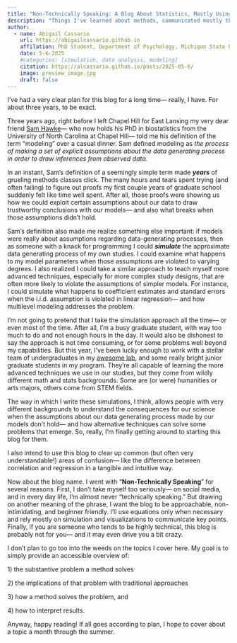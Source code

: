 ```yaml
---
title: "Non-Technically Speaking: A Blog About Statistics, Mostly Using Simulation"
description: "Things I've learned about methods, communicated mostly through simulation. And also sometimes thoughts about academic life."
author:
  - name: Abigail Cassario 
    url: https://abigailcassario.github.io
    affilation: PhD Student, Department of Psychology, Michigan State University 
    date: 5-6-2025
    #categories: [simulation, data analysis, modeling]
    citation: https://alcassario.github.io/posts/2025-05-6/
    image: preview_image.jpg
    draft: false
---
```


I've had a very clear plan for this blog for a long time--- really, I have. For about three years, to be exact.

Three years ago, right before I left Chapel Hill for East Lansing my very dear friend [Sam Hawke](https://samhawke.me/)--- who now holds his PhD in biostatistics from the University of North Carolina at Chapel Hill--- told me his definition of the term "modeling" over a casual dinner. Sam defined modeling as *the process of making a set of explicit assumptions about the data generating process in order to draw inferences from observed data*.

In an instant, Sam's definition of a seemingly simple term made ***years*** of grueling methods classes click. The many hours and tears spent trying (and often failing) to figure out proofs my first couple years of graduate school suddenly felt like time well spent. After all, those proofs were showing us how we could exploit certain assumptions about our data to draw trustworthy conclusions with our models--- and also what breaks when those assumptions didn't hold.

Sam's definition also made me realize something else important: if models were really about assumptions regarding data-generating processes, then as someone with a knack for programming I could ***simulate*** the approximate data generating process of my own studies. I could examine what happens to my model parameters when those assumptions are violated to varying degrees. I also realized I could take a similar approach to teach myself more advanced techniques, especially for more complex study designs, that are often more likely to violate the assumptions of simpler models. For instance, I could simulate what happens to coefficient estimates and standard errors when the i.i.d. assumption is violated in linear regression--- and how multilevel modeling addresses the problem.

I'm not going to pretend that I take the simulation approach all the time--- or even most of the time. After all, I'm a busy graduate student, with way too much to do and not enough hours in the day. It would also be dishonest to say the approach is not time consuming, or for some problems well beyond my capabilities. But this year, I've been lucky enough to work with a stellar team of undergraduates in my [awesome lab](https://tbslaboratory.com/), and some really bright junior graduate students in my program. They're all capable of learning the more advanced techniques we use in our studies, but they come from wildly different math and stats backgrounds. Some are (or were) humanities or arts majors, others come from STEM fields.

The way in which I write these simulations, I think, allows people with very different backgrounds to understand the consequences for our science when the assumptions about our data generating process made by our models don't hold--- and how alternative techniques can solve some problems that emerge. So, really, I'm finally getting around to starting this blog for them.

I also intend to use this blog to clear up common (but often very understandable!) areas of confusion--- like the difference between correlation and regression in a tangible and intuitive way.

Now about the blog name. I went with "**Non-Technically Speaking**" for several reasons. First, I don't take myself too seriously--- on social media, and in every day life, I'm almost never "technically speaking." But drawing on another meaning of the phrase, I want the blog to be approachable, non-intimidating, and beginner friendly. I'll use equations only when necessary and rely mostly on simulation and visualizations to communicate key points. Finally, if you are someone who tends to be highly technical, this blog is probably not for you--- and it may even drive you a bit crazy.

I don't plan to go too into the weeds on the topics I cover here. My goal is to simply provide an accessible overview of:

1\) the substantive problem a method solves

2\) the implications of that problem with traditional approaches

3\) how a method solves the problem, and

4\) how to interpret results.

Anyway, happy reading! If all goes according to plan, I hope to cover about a topic a month through the summer.
